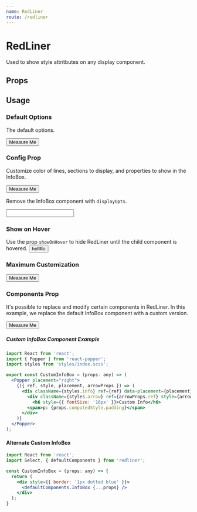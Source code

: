 ```yaml
---
name: RedLiner
route: /redliner
---
```



# RedLiner

Used to show style attritbutes on any display component.

## Props

<Props of={RedLiner} />

## Usage

### Default Options

The default options.

<Playground>
    <RedLiner>
      <button style={buttonStyle}>
        Measure Me
      </button>
    </RedLiner>
</Playground>

### Config Prop

Customize color of lines, sections to display, and properties to show in the InfoBox.

<Playground>
  <RedLiner config={{ color: 'blue', infoOpts: ['borderRadius', 'color'] }}>
    <button style={buttonStyle}>Measure Me</button>
  </RedLiner>
</Playground>

<br />

Remove the InfoBox component with `displayOpts`.

<Playground>
  <RedLiner config={{ displayOpts: ['height', 'width'] }}>
    <input style={inputStyle}></input>
  </RedLiner>
</Playground>

### Show on Hover

Use the prop `showOnHover` to hide RedLiner until the child component is hovered.
<Playground>
  <RedLiner showOnHover>
    <button style={buttonStyle}>helllllo</button>
  </RedLiner>
</Playground>

### Maximum Customization

<Playground>
  <RedLiner config={{ color: 'purple', displayOpts: ['height', 'info'], infoOpts: ['borderRadius', 'color'] }} showOnHover>
    <button style={buttonStyle}>Measure Me</button>
  </RedLiner>
</Playground>

### Components Prop

It's possible to replace and modify certain components in RedLiner. In this example, we replace the default InfoBox component with a custom version.

<Playground>
  <RedLiner components={{ InfoBox: CustomInfoBox }}>
    <button style={buttonStyle}>Measure Me</button>
  </RedLiner>
</Playground>

##### Custom InfoBox Component Example

```jsx
import React from 'react';
import { Popper } from 'react-popper';
import styles from 'styles/index.scss';

export const CustomInfoBox = (props: any) => (
  <Popper placement="right">
    {({ ref, style, placement, arrowProps }) => (
      <div className={styles.info} ref={ref} data-placement={placement} style={style}>
        <div className={styles.arrow} ref={arrowProps.ref} style={arrowProps.style} />
          <h6 style={{ fontSize: '16px' }}>Custom Info</h6>
        <span>p: {props.computedStyle.padding}</span>
      </div>
    )}
  </Popper>
);
```

#### Alternate Custom InfoBox
```jsx
import React from 'react';
import Select, { defaultComponents } from 'redliner';

const CustomInfoBox = (props: any) => {
  return (
    <div style={{ border: '1px dotted blue' }}>
      <defaultComponents.InfoBox {...props} />
    </div>
  );
}
```